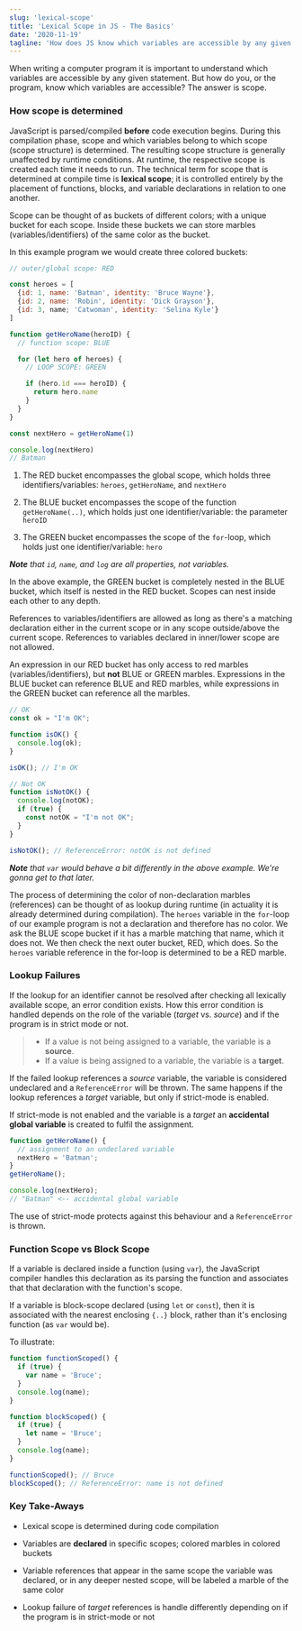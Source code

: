 ```yaml
---
slug: 'lexical-scope'
title: 'Lexical Scope in JS - The Basics'
date: '2020-11-19'
tagline: 'How does JS know which variables are accessible by any given statement, and how does it handle two variables of the same name?'
---
```


<BlogHeader title="Lexical Scope in JS - The Basics" date="2020-11-19" />

<BlogImage
  url="https://images.unsplash.com/photo-1516867155773-0a95d01e4b77?ixlib=rb-1.2.1&ixid=MXwxMjA3fDB8MHxwaG90by1wYWdlfHx8fGVufDB8fHw%3D&auto=format&fit=crop&w=1350&q=80"
  alt="scope"
/>

When writing a computer program it is important to understand which variables are accessible by any given statement. But how do you, or the program, know which variables are accessible? The answer is scope.

### How scope is determined

JavaScript is parsed/compiled **before** code execution begins. During this compilation phase, scope and which variables belong to which scope (scope structure) is determined. The resulting scope structure is generally unaffected by runtime conditions. At runtime, the respective scope is created each time it needs to run. The technical term for scope that is determined at compile time is **lexical scope**; it is controlled entirely by the placement of functions, blocks, and variable declarations in relation to one another.

Scope can be thought of as buckets of different colors; with a unique bucket for each scope. Inside these buckets we can store marbles (variables/identifiers) of the same color as the bucket.

In this example program we would create three colored buckets:

```js:test.js
// outer/global scope: RED

const heroes = [
  {id: 1, name: 'Batman', identity: 'Bruce Wayne'},
  {id: 2, name: 'Robin', identity: 'Dick Grayson'},
  {id: 3, name; 'Catwoman', identity: 'Selina Kyle'}
]

function getHeroName(heroID) {
  // function scope: BLUE

  for (let hero of heroes) {
    // LOOP SCOPE: GREEN

    if (hero.id === heroID) {
      return hero.name
    }
  }
}

const nextHero = getHeroName(1)

console.log(nextHero)
// Batman
```

1. The RED bucket encompasses the global scope, which holds three identifiers/variables: `heroes`, `getHeroName`, and `nextHero`

2. The BLUE bucket encompasses the scope of the function `getHeroName(..)`, which holds just one identifier/variable: the parameter `heroID`

3. The GREEN bucket encompasses the scope of the `for`-loop, which holds just one identifier/variable: `hero`

_**Note** that `id`, `name`, and `log` are all properties, not variables._

In the above example, the GREEN bucket is completely nested in the BLUE bucket, which itself is nested in the RED bucket. Scopes can nest inside each other to any depth.

References to variables/identifiers are allowed as long as there's a matching declaration either in the current scope or in any scope outside/above the current scope. References to variables declared in inner/lower scope are not allowed.

An expression in our RED bucket has only access to red marbles (variables/identifiers), but **not** BLUE or GREEN marbles. Expressions in the BLUE bucket can reference BLUE and RED marbles, while expressions in the GREEN bucket can reference all the marbles.

```js
// OK
const ok = "I'm OK";

function isOK() {
  console.log(ok);
}

isOK(); // I'm OK

// Not OK
function isNotOK() {
  console.log(notOK);
  if (true) {
    const notOK = "I'm not OK";
  }
}

isNotOK(); // ReferenceError: notOK is not defined
```

_**Note** that `var` would behave a bit differently in the above example. We're gonna get to that later._

The process of determining the color of non-declaration marbles (references) can be thought of as lookup during runtime (in actuality it is already determined during compilation). The `heroes` variable in the `for`-loop of our example program is not a declaration and therefore has no color. We ask the BLUE scope bucket if it has a marble matching that name, which it does not. We then check the next outer bucket, RED, which does. So the `heroes` variable reference in the for-loop is determined to be a RED marble.

### Lookup Failures

If the lookup for an identifier cannot be resolved after checking all lexically available scope, an error condition exists. How this error condition is handled depends on the role of the variable (_target_ vs. _source_) and if the program is in strict mode or not.

> - If a value is not being assigned to a variable, the variable is a **source**.
> - If a value is being assigned to a variable, the variable is a **target**.

If the failed lookup references a _source_ variable, the variable is considered undeclared and a `ReferenceError` will be thrown. The same happens if the lookup references a _target_ variable, but only if strict-mode is enabled.

If strict-mode is not enabled and the variable is a _target_ an **accidental global variable** is created to fulfil the assignment.

```js
function getHeroName() {
  // assignment to an undeclared variable
  nextHero = 'Batman';
}
getHeroName();

console.log(nextHero);
// "Batman" <-- accidental global variable
```

The use of strict-mode protects against this behaviour and a `ReferenceError` is thrown.

### Function Scope vs Block Scope

If a variable is declared inside a function (using `var`), the JavaScript compiler handles this declaration as its parsing the function and associates that that declaration with the function's scope.

If a variable is block-scope declared (using `let` or `const`), then it is associated with the nearest enclosing `{..}` block, rather than it's enclosing function (as `var` would be).

To illustrate:

```js
function functionScoped() {
  if (true) {
    var name = 'Bruce';
  }
  console.log(name);
}

function blockScoped() {
  if (true) {
    let name = 'Bruce';
  }
  console.log(name);
}

functionScoped(); // Bruce
blockScoped(); // ReferenceError: name is not defined
```

### Key Take-Aways

- Lexical scope is determined during code compilation

- Variables are **declared** in specific scopes; colored marbles in colored buckets

- Variable references that appear in the same scope the variable was declared, or in any deeper nested scope, will be labeled a marble of the same color

- Lookup failure of _target_ references is handle differently depending on if the program is in strict-mode or not
